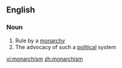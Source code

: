 ==English==

===Noun===
{{wikipedia}}
{{en-noun|-}}

# Rule by a [[monarchy]]
# The advocacy of such a [[political]] system

[[vi:monarchism]]
[[zh:monarchism]]